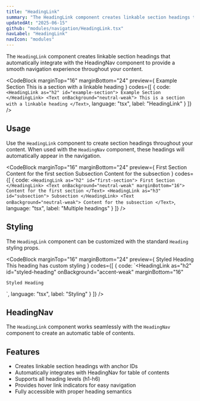 ```yaml
---
title: "HeadingLink"
summary: "The HeadingLink component creates linkable section headings that work with the HeadingNav component for automatic table of contents navigation."
updatedAt: "2025-06-15"
github: "modules/navigation/HeadingLink.tsx"
navLabel: "HeadingLink"
navIcon: "modules"
---
```


The `HeadingLink` component creates linkable section headings that automatically integrate with the HeadingNav component to provide a smooth navigation experience throughout your content.

<CodeBlock
  marginTop="16"
  marginBottom="24"
  preview={
    <Column fillWidth gap="16">
      <HeadingLink as="h2" id="example-section">
        Example Section
      </HeadingLink>
      <Text onBackground="neutral-weak">
        This is a section with a linkable heading
      </Text>
    </Column>
  }
  codes={[
    {
      code:
`<HeadingLink as="h2" id="example-section">
    Example Section
</HeadingLink>
<Text onBackground="neutral-weak">
    This is a section with a linkable heading
</Text>`,
      language: "tsx",
      label: "HeadingLink"
    }
  ]}
/>

## Usage

Use the `HeadingLink` component to create section headings throughout your content. When used with the `HeadingNav` component, these headings will automatically appear in the navigation.

<CodeBlock
  marginTop="16"
  marginBottom="24"
  preview={
    <Column fillWidth gap="16">
      <HeadingLink as="h2" id="first-section">
        First Section
      </HeadingLink>
      <Text onBackground="neutral-weak" marginBottom="16">
        Content for the first section
      </Text>
      <HeadingLink as="h3" id="subsection">
        Subsection
      </HeadingLink>
      <Text onBackground="neutral-weak">
        Content for the subsection
      </Text>
    </Column>
  }
  codes={[
    {
      code:
`<HeadingLink as="h2" id="first-section">
    First Section
</HeadingLink>
<Text onBackground="neutral-weak" marginBottom="16">
    Content for the first section
</Text>
<HeadingLink as="h3" id="subsection">
    Subsection
</HeadingLink>
<Text onBackground="neutral-weak">
    Content for the subsection
</Text>`,
      language: "tsx",
      label: "Multiple headings"
    }
  ]}
/>

## Styling

The `HeadingLink` component can be customized with the standard `Heading` styling props.

<CodeBlock
  marginTop="16"
  marginBottom="24"
  preview={
    <Column fillWidth>
      <HeadingLink as="h2" id="styled-heading" onBackground="accent-weak" marginBottom="16">
        Styled Heading
      </HeadingLink>
      <Text onBackground="neutral-weak">
        This heading has custom styling
      </Text>
    </Column>
  }
  codes={[
    {
      code:
`<HeadingLink 
    as="h2" 
    id="styled-heading" 
    onBackground="accent-weak"
    marginBottom="16"
>
    Styled Heading
</HeadingLink>`,
      language: "tsx",
      label: "Styling"
    }
  ]}
/>

## HeadingNav

The `HeadingLink` component works seamlessly with the `HeadingNav` component to create an automatic table of contents.

## Features

- Creates linkable section headings with anchor IDs
- Automatically integrates with HeadingNav for table of contents
- Supports all heading levels (h1-h6)
- Provides hover link indicators for easy navigation
- Fully accessible with proper heading semantics
